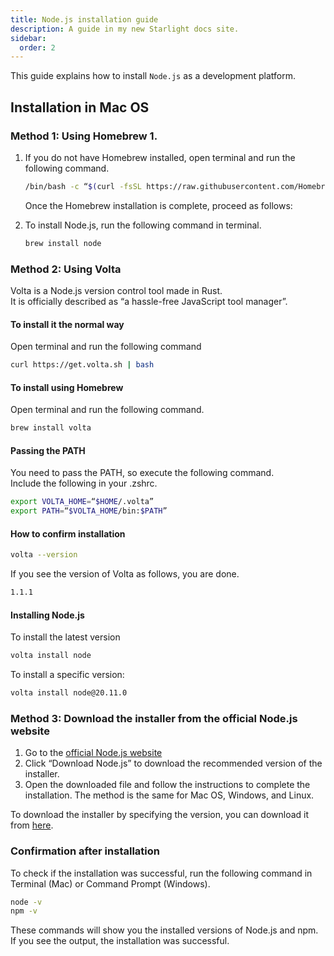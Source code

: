 ```yaml
---
title: Node.js installation guide
description: A guide in my new Starlight docs site.
sidebar: 
  order: 2
---
```


This guide explains how to install `Node.js` as a development platform.

## Installation in Mac OS

### Method 1: Using Homebrew 1.

1. If you do not have Homebrew installed, open terminal and run the following command.

   ```bash
   /bin/bash -c “$(curl -fsSL https://raw.githubusercontent.com/Homebrew/install/HEAD/install.sh)”
   ```

   Once the Homebrew installation is complete, proceed as follows: 
   
2. To install Node.js, run the following command in terminal.

   ````bash
   brew install node
   ````

### Method 2: Using Volta

Volta is a Node.js version control tool made in Rust.  
It is officially described as “a hassle-free JavaScript tool manager”.


#### To install it the normal way

Open terminal and run the following command

```bash
curl https://get.volta.sh | bash
```

#### To install using Homebrew

Open  terminal and run the following command.

```bash
brew install volta
````

#### Passing the PATH

You need to pass the PATH, so execute the following command.  
Include the following in your .zshrc.

```bash
export VOLTA_HOME=“$HOME/.volta”
export PATH=“$VOLTA_HOME/bin:$PATH”
```

#### How to confirm installation

```bash
volta --version
````

If you see the version of Volta as follows, you are done.

```bash
1.1.1
````

#### Installing Node.js

To install the latest version

```bash
volta install node
````

To install a specific version: 

```bash
volta install node@20.11.0
```

### Method 3: Download the installer from the official Node.js website

1. Go to the [official Node.js website](https://nodejs.org/) 
2. Click “Download Node.js” to download the recommended version of the installer. 
3. Open the downloaded file and follow the instructions to complete the installation.
The method is the same for Mac OS, Windows, and Linux.

To download the installer by specifying the version, you can download it from [here](https://nodejs.org/en/download).

### Confirmation after installation

To check if the installation was successful, run the following command in Terminal (Mac) or Command Prompt (Windows).

```bash
node -v
npm -v
```

These commands will show you the installed versions of Node.js and npm. If you see the output, the installation was successful.